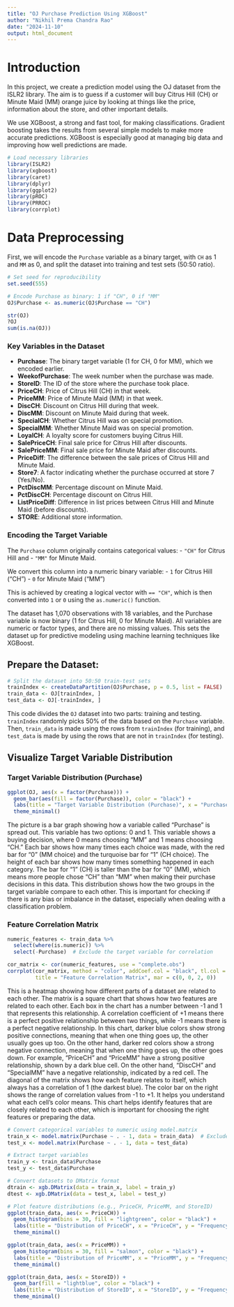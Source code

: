 ```yaml
---
title: "OJ Purchase Prediction Using XGBoost"
author: "Nikhil Prema Chandra Rao"
date: "2024-11-10"
output: html_document
---
```


# Introduction
In this project, we create a prediction model using the OJ dataset from the ISLR2 library. The aim is to guess if a customer will buy Citrus Hill (CH) or Minute Maid (MM) orange juice by looking at things like the price, information about the store, and other important details.

We use XGBoost, a strong and fast tool, for making classifications. Gradient boosting takes the results from several simple models to make more accurate predictions. XGBoost is especially good at managing big data and improving how well predictions are made.

```r
# Load necessary libraries
library(ISLR2)
library(xgboost)
library(caret)
library(dplyr)
library(ggplot2) 
library(pROC)
library(PRROC)
library(corrplot)
```

# Data Preprocessing
First, we will encode the `Purchase` variable as a binary target, with `CH` as 1 and `MM` as 0, and split the dataset into training and test sets (50:50 ratio).

```r
# Set seed for reproducibility
set.seed(555)

# Encode Purchase as binary: 1 if "CH", 0 if "MM"
OJ$Purchase <- as.numeric(OJ$Purchase == "CH")

str(OJ) 
?OJ 
sum(is.na(OJ))
```

### Key Variables in the Dataset
- **Purchase**: The binary target variable (1 for CH, 0 for MM), which we encoded earlier.
- **WeekofPurchase**: The week number when the purchase was made.
- **StoreID**: The ID of the store where the purchase took place.
- **PriceCH**: Price of Citrus Hill (CH) in that week.
- **PriceMM**: Price of Minute Maid (MM) in that week.
- **DiscCH**: Discount on Citrus Hill during that week.
- **DiscMM**: Discount on Minute Maid during that week.
- **SpecialCH**: Whether Citrus Hill was on special promotion.
- **SpecialMM**: Whether Minute Maid was on special promotion.
- **LoyalCH**: A loyalty score for customers buying Citrus Hill.
- **SalePriceCH**: Final sale price for Citrus Hill after discounts.
- **SalePriceMM**: Final sale price for Minute Maid after discounts.
- **PriceDiff**: The difference between the sale prices of Citrus Hill and Minute Maid.
- **Store7**: A factor indicating whether the purchase occurred at store 7 (Yes/No).
- **PctDiscMM**: Percentage discount on Minute Maid.
- **PctDiscCH**: Percentage discount on Citrus Hill.
- **ListPriceDiff**: Difference in list prices between Citrus Hill and Minute Maid (before discounts).
- **STORE**: Additional store information.

### Encoding the Target Variable
The `Purchase` column originally contains categorical values: 
- `"CH"` for Citrus Hill and 
- `"MM"` for Minute Maid.

We convert this column into a numeric binary variable:
- `1` for Citrus Hill ("CH")
- `0` for Minute Maid ("MM")

This is achieved by creating a logical vector with `== "CH"`, which is then converted into `1` or `0` using the `as.numeric()` function.


The dataset has 1,070 observations with 18 variables, and the Purchase variable is now binary (1 for Citrus Hill, 0 for Minute Maid). All variables are numeric or factor types, and there are no missing values. This sets the dataset up for predictive modeling using machine learning techniques like XGBoost.

## Prepare the Dataset:
```r
# Split the dataset into 50:50 train-test sets
trainIndex <- createDataPartition(OJ$Purchase, p = 0.5, list = FALSE)
train_data <- OJ[trainIndex, ]
test_data <- OJ[-trainIndex, ]
```

This code divides the `OJ` dataset into two parts: training and testing. `trainIndex` randomly picks 50% of the data based on the `Purchase` variable. Then, `train_data` is made using the rows from `trainIndex` (for training), and `test_data` is made by using the rows that are not in `trainIndex` (for testing).

## Visualize Target Variable Distribution
### Target Variable Distribution (Purchase)
```r
ggplot(OJ, aes(x = factor(Purchase))) +
  geom_bar(aes(fill = factor(Purchase)), color = "black") +
  labs(title = "Target Variable Distribution (Purchase)", x = "Purchase (CH=1, MM=0)", y = "Count") +
  theme_minimal()
```

The picture is a bar graph showing how a variable called "Purchase" is spread out. This variable has two options: 0 and 1. This variable shows a buying decision, where 0 means choosing "MM" and 1 means choosing "CH. " Each bar shows how many times each choice was made, with the red bar for "0" (MM choice) and the turquoise bar for "1" (CH choice). The height of each bar shows how many times something happened in each category. The bar for "1" (CH) is taller than the bar for "0" (MM), which means more people chose "CH" than "MM" when making their purchase decisions in this data. This distribution shows how the two groups in the target variable compare to each other. This is important for checking if there is any bias or imbalance in the dataset, especially when dealing with a classification problem.

###  Feature Correlation Matrix

```r
numeric_features <- train_data %>%
  select(where(is.numeric)) %>%
  select(-Purchase)  # Exclude the target variable for correlation

cor_matrix <- cor(numeric_features, use = "complete.obs")
corrplot(cor_matrix, method = "color", addCoef.col = "black", tl.col = "black",
         title = "Feature Correlation Matrix", mar = c(0, 0, 2, 0))
```

This is a heatmap showing how different parts of a dataset are related to each other. The matrix is a square chart that shows how two features are related to each other. Each box in the chart has a number between -1 and 1 that represents this relationship. A correlation coefficient of +1 means there is a perfect positive relationship between two things, while -1 means there is a perfect negative relationship. In this chart, darker blue colors show strong positive connections, meaning that when one thing goes up, the other usually goes up too. On the other hand, darker red colors show a strong negative connection, meaning that when one thing goes up, the other goes down. For example, "PriceCH" and "PriceMM" have a strong positive relationship, shown by a dark blue cell. On the other hand, "DiscCH" and "SpecialMM" have a negative relationship, indicated by a red cell. The diagonal of the matrix shows how each feature relates to itself, which always has a correlation of 1 (the darkest blue). The color bar on the right shows the range of correlation values from -1 to +1. It helps you understand what each cell's color means. This chart helps identify features that are closely related to each other, which is important for choosing the right features or preparing the data.

```r
# Convert categorical variables to numeric using model.matrix
train_x <- model.matrix(Purchase ~ . - 1, data = train_data)  # Exclude intercept
test_x <- model.matrix(Purchase ~ . - 1, data = test_data)

# Extract target variables
train_y <- train_data$Purchase
test_y <- test_data$Purchase

# Convert datasets to DMatrix format
dtrain <- xgb.DMatrix(data = train_x, label = train_y)
dtest <- xgb.DMatrix(data = test_x, label = test_y)
```

```r
# Plot feature distributions (e.g., PriceCH, PriceMM, and StoreID)
ggplot(train_data, aes(x = PriceCH)) +
  geom_histogram(bins = 30, fill = "lightgreen", color = "black") +
  labs(title = "Distribution of PriceCH", x = "PriceCH", y = "Frequency") +
  theme_minimal()

ggplot(train_data, aes(x = PriceMM)) +
  geom_histogram(bins = 30, fill = "salmon", color = "black") +
  labs(title = "Distribution of PriceMM", x = "PriceMM", y = "Frequency") +
  theme_minimal()

ggplot(train_data, aes(x = StoreID)) +
  geom_bar(fill = "lightblue", color = "black") +
  labs(title = "Distribution of StoreID", x = "StoreID", y = "Frequency") +
  theme_minimal()
```

